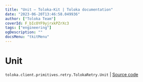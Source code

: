 ```yaml
---
title: "Unit — Toloka-Kit | Toloka documentation"
date: "2023-06-20T13:46:58.049936"
author: ["Toloka Team"]
coverId: F_bIcOYF9yjrxkPZrXc3
tags: ["engineering"]
ogDescription: ""
docsMenu: "tkitMenu"
---
```


# Unit

`toloka.client.primitives.retry.TolokaRetry.Unit` | [Source code](https://github.com/Toloka/toloka-kit/blob/v1.2.0/src/client/primitives/retry.py#L42)